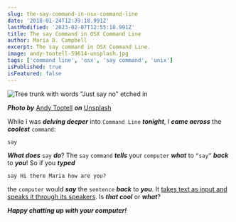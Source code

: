 ```yaml
---
slug: the-say-command-in-osx-command-line
date: '2018-01-24T12:39:18.991Z'
lastModified: '2023-02-07T12:55:18.991Z'
title: The say Command in OSX Command Line
author: Maria D. Campbell
excerpt: The say command in OSX Command Line.
image: andy-tootell-59614-unsplash.jpg
tags: ['command line', 'osx', 'say command', 'unix']
isPublished: true
isFeatured: false
---
```


![Tree trunk with words "Just say no" etched in](andy-tootell-59614-unsplash.jpg)

***Photo by*** [Andy Tootell](https://unsplash.com/@andytoots) ***on*** [Unsplash](https://unsplash.com/photos/oRhhb0f2Kic)

While I was **_delving deeper_** into `Command Line` ***tonight***, I ***came across*** the **_coolest_** `command`:

```shell
say
```

***What does*** `say` ***do***? The `say` `command` ***tells*** your `computer` ***what*** to `“say”` ***back*** to ***you***! So if you **_typed_**

```shell
say Hi there Maria how are you?
```

the `computer` would **_say_** the `sentence` ***back*** to ***you***. It
[takes text as input and speaks it through its speakers](https://superuser.com/questions/223913/os-x-say-command-for-windows). Is ***that cool*** or ***what***?

***Happy chatting up with your computer!***

